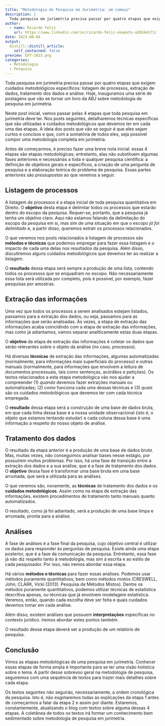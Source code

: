 ```yaml
---
title: "Metodologia de Pesquisa em Jurimetria: um começo"
description: |
  Toda pesquisa em jurimetria precisa passar por quatro etapas que exigem cuidados metodológicos específicos: listagem de processos, extração de dados, tratamento dos dados e análise. Neste texto, inauguramos uma série de postagens que vão se tornar um livro da ABJ sobre metodologia de pesquisa em jurimetria.
author:
  - name: Ricardo Feliz
    url: https://www.linkedin.com/in/ricardo-feliz-okamoto-a20344171/
date: 2023-08-04
output:
  distill::distill_article:
    self_contained: false
preview: EXT-2023.png
categories:
  - Metodologia
  - Pesquisa
---
```


Toda pesquisa em jurimetria precisa passar por quatro etapas que exigem cuidados metodológicos específicos: listagem de processos, extração de dados, tratamento dos dados e análise. Hoje, inauguramos uma série de postagens que vão se tornar um livro da ABJ sobre metodologia de pesquisa em jurimetria.

Neste post inicial, vamos passar pelas 4 etapas que toda pesquisa em jurimetria deve ter. Nos posts seguintes, detalharemos técnicas específicas que são utilizadas e cuidados metodológicos que devemos ter em cada uma das etapas. A ideia dos posts que vão se seguir é que eles sejam curtos e concisos e que, com a somatória de todos eles, seja possível compor uma metodologia completa em jurimetria. 

Antes de começarmos, é preciso fazer uma breve nota inicial: essas 4 etapas são etapas metodológicas; entretanto, elas não substituem algumas fases anteriores e necessárias a toda e qualquer pesquisa científica: a definição de objetivos gerais e específicos, a criação de uma pergunta de pesquisa e a elaboração teórica do problema de pesquisa. Essas partes anteriores são _pressupostas_ ao que veremos a seguir. 

## Listagem de processos

A listagem de processos é a etapa inicial de toda pesquisa quantitativa em Direito. O **objetivo** desta etapa é delimitar todos os processos que estarão dentro do escopo da pesquisa. Requer-se, portanto, que a pesquisa já tenha um objetivo claro. Aqui não estamos falando da delimitação do escopo da pesquisa em si, mas sim de uma situação em que o escopo _já foi delimitado_ e, a partir disso, queremos extrair os processos relacionados.

O que veremos nos posts relacionados à listagem de processos são **métodos e técnicas** que podemos empregar para fazer essa listagem e o impacto de cada uma delas nos resultados da pesquisa. Além disso, discutiremos alguns cuidados metodológicos que devemos ter ao realizar a listagem. 

O **resultado** dessa etapa será sempre a produção de uma lista, contendo todos os processos que se enquadram no escopo. Não necessariamente essa lista será utilizada por completo, pois é possível, por exemplo, fazer pesquisas por amostras.

## Extração das informações

Uma vez que todos os processos a serem analisados estejam listados, passamos para a extração dos dados, ou seja, passamos para as informações que serão analisadas. Às vezes, a etapa de extração das informações acaba coincidindo com a etapa de extração das informações, mas como já adiantamos, vamos separar analiticamente estas duas etapas. 

O **objetivo** da etapa de extração das informações é coletar os dados que serão relevantes sobre o objeto da análise (no caso, processos). 

Há diversas **técnicas** de extração das informações, algumas automatizadas (normalmente, para informações mais superficiais do processo) e outras manuais (normalmente, para informações que envolvem a leitura de documentos processuais, tais como sentenças, acórdãos e petições). Os textos relacionados a esta etapa metodológica vão nos ajudar a compreender (1) _quando_ devemos fazer extrações manuais ou automatizadas; (2) _como_ funciona cada uma dessas técnicas e (3) _quais_ são os cuidados metodológicos que devemos ter com cada técnica empregada. 

O **resultado** dessa etapa será a construção de uma base de dados bruta, em que cada linha dessa base é a nossa unidade observacional (isto é, o objeto que estamos tentando estudar) e cada coluna dessa base é uma informação a respeito do nosso objeto de análise. 

## Tratamento dos dados

O resultado da etapa anterior é a produção de uma base de dados _bruta_. Mas, muitas vezes, não conseguimos analisar bases nesse estágio, por possuírem muitos problemas. Por isso, há uma fase de transição entre a extração dos dados e a sua análise, que é a fase de tratamento dos dados. O **objetivo** dessa fase é transformar uma base bruta em uma base arrumada, que será a utilizada para as análises. 

O que veremos são, novamente, as **técnicas** de tratamento dos dados e os **cuidados metodológicos**. Assim como na etapa de extração das informações, existem procedimentos de tratamento tanto manuais quanto automatizados. 

O resultado, como já foi adiantado, será a produção de uma base limpa e arrumada, pronta para a análise. 

## Análises

A fase de análises é a fase final da pesquisa, cujo objetivo central é utilizar os dados para responder às perguntas de pesquisa. Existe ainda uma etapa posterior, que é a fase da comunicação da pesquisa. Entretanto, essa fase já não diz respeito tanto à metodologia, mas sim à escrita e ao estilo de cada pesquisador. Por isso, não iremos abordar essa etapa. 

Há vários **métodos e técnicas** para fazer essas análises. Podemos usar métodos puramente quantitativos, bem como métodos mistos (CRESWELL, John; CLARK, Vicki  (2013). Pesquisa de Métodos Mistos). Dentre os métodos puramente quantitativos, podemos utilizar técnicas de estatística descritiva apenas, ou técnicas que já envolvem modelagem estatística. Veremos, então, quando cada escolha deve ser feita e quais cuidados devemos tomar em cada análise. 

Além disso, existem análises que possuem **interpretações** específicas no contexto jurídico. Iremos abordar estes pontos também.

O resultado dessa etapa deverá ser a produção de um relatório de pesquisa.

## Conclusão

Vimos as etapas metodológicas de uma pesquisa em jurimetria. Conhecer essas etapas de forma ampla é importante para se ter uma visão holística sobre o tema. A partir desse sobrevoo geral na metodologia de pesquisa, seguiremos com uma sequência de textos para trazer mais detalhes sobre cada etapa. 

Os textos seguintes não seguirão, necessariamente, a ordem cronológica da pesquisa. Isto é, não esgotaremos todas as explicações da etapa 1 antes de começarmos a falar da etapa 2 e assim por diante. Estaremos, constantemente, atualizando o blog com textos sobre alguma dessas 4 etapas. A coletânea de todos os textos irá formar um conhecimento bem sedimentado sobre metodologia de pesquisa em jurimetria. 
